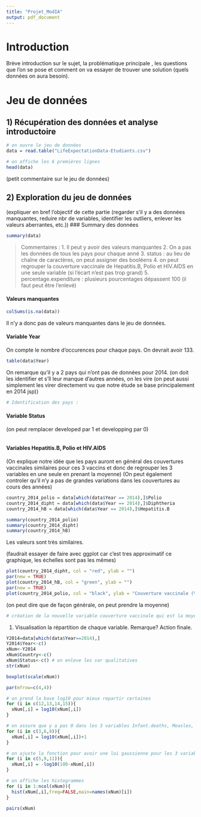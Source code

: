 ```yaml
---
title: "Projet_ModIA"
output: pdf_document
---
```


# Introduction
Brève introduction sur le sujet, la problématique principale , les questions que l'on se pose et comment on va essayer de trouver une solution (quels données on aura besoin).

# Jeu de données
## 1) Récupération des données et analyse introductoire
```r
# on ouvre le jeu de données
data = read.table("LifeExpectationData-Etudiants.csv")
```


```r
# on affiche les 6 premières lignes
head(data)
```

(petit commentaire sur le jeu de données)

## 2) Exploration du jeu de données
(expliquer en bref l'objectif de cette partie (regarder s'il y a des données manquantes, reduire nbr de variables, identifier les outliers, enlever les valeurs aberrantes, etc.))
### Summary des données
```r
summary(data)
```

> Commentaires :
1. Il peut y avoir des valeurs manquantes
2. On a pas les données de tous les pays pour chaque anné
3. status : au lieu de chaîne de caractères, on peut assigner des booléens
4. on peut regrouper la couverture vaccinale de Hepatitis.B, Polio et HIV.AIDS en une seule variable (si l'écart n'est pas trop grand)
5. percentage.expenditure : plusieurs pourcentages dépassent 100 (il faut peut être l'enlevé)

#### Valeurs manquantes
```r
colSums(is.na(data))
```

Il n'y a donc pas de valeurs manquantes dans le jeu de données.

#### Variable Year
On compte le nombre d'occurences pour chaque pays. On devrait avoir 133.
```r
table(data$Year)
```
On remarque qu'il y a 2 pays qui n'ont pas de données pour 2014. (on doit les identifier et s'îl leur manque d'autres années, on les vire (on peut aussi simplement les virer directement vu que notre étude se base principalement en 2014 jsp))

```r
# Identification des pays :

```

#### Variable Status
(on peut remplacer developed par 1 et developping par 0)

```r

```

#### Variables Hepatitis.B, Polio et HIV.AIDS
(On explique notre idée que les pays auront en général des couvertures vaccinales similaires pour ces 3 vaccins et donc de regrouper les 3 variables en une seule en prenant la moyenne)
(On peut également controler qu'il n'y a pas de grandes variations dans les couvertures au cours des années)

```r
country_2014_polio = data[which(data$Year == 2014),]$Polio
country_2014_dipht = data[which(data$Year == 2014),]$Diphtheria
country_2014_hB = data[which(data$Year == 2014),]$Hepatitis.B

summary(country_2014_polio)
summary(country_2014_dipht)
summary(country_2014_hB)
```

Les valeurs sont très similaires. 

(faudrait essayer de faire avec ggplot car c'est tres approximatif ce graphique, les échelles sont pas les mêmes)
```r
plot(country_2014_dipht, col = "red", ylab = "")
par(new = TRUE)
plot(country_2014_hB, col = "green", ylab = "")
par(new = TRUE)
plot(country_2014_polio, col = "black", ylab = "Couverture vaccinale (%)")
```

(on peut dire que de façon générale, on peut prendre la moyenne)
```r
# création de la nouvelle variable couverture vaccinale qui est la moyenne des 3 autres pour chaque pays, pour chaque année. Y a plusieurs outliers dans les données, genre Afghanistan 2004 

```

1. Visualisation la répartition de chaque variable. Remarque? Action finale.

```r
Y2014=data[which(data$Year==2014),]
Y2014$Year<-c()
xNum<-Y2014
xNum$Country<-c()
xNum$Status<-c() # on enleve les var qualitatives
str(xNum)
```

```r
boxplot(scale(xNum))
```
```r
par(mfrow=c(4,4))

# on prend la base log10 pour mieux repartir certaines
for (i in c(12,13,14,15)){
  xNum[,i] = log10(xNum[,i])
}

# on assure que y a pas 0 dans les 3 variables Infant.deaths, Measles, under.five.deaths
for (i in c(3,6,8)){
  xNum[,i] = log10(xNum[,i])+1
}

# on ajuste la fonction pour avoir une loi gaussienne pour les 3 variables qui ne sont pas bien repartie avec log10 (On a besion des loi gausiennes pour faire des modeles lineaires)
for (i in c(5,9,11)){
  xNum[,i] = -log10(100-xNum[,i])
}

# on affiche les histogrammes
for (i in 1:ncol(xNum)){
  hist(xNum[,i],freq=FALSE,main=names(xNum)[i])
}
```

```r
pairs(xNum)
```


